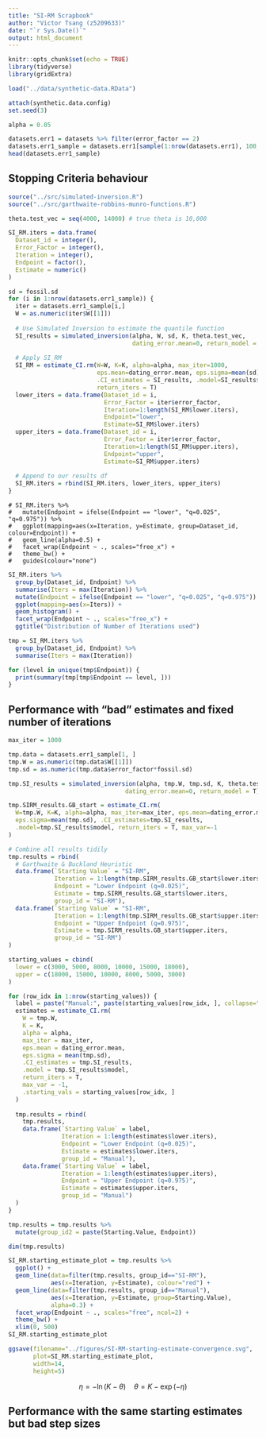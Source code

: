 ```yaml
---
title: "SI-RM Scrapbook"
author: "Victor Tsang (z5209633)"
date: "`r Sys.Date()`"
output: html_document
---
```


```r
knitr::opts_chunk$set(echo = TRUE)
library(tidyverse)
library(gridExtra)
```

```r
load("../data/synthetic-data.RData")

attach(synthetic.data.config)
set.seed(3)

alpha = 0.05

datasets.err1 = datasets %>% filter(error_factor == 2)
datasets.err1_sample = datasets.err1[sample(1:nrow(datasets.err1), 100, ), ]
head(datasets.err1_sample)
```

## Stopping Criteria behaviour

```r
source("../src/simulated-inversion.R")
source("../src/garthwaite-robbins-munro-functions.R")

theta.test_vec = seq(4000, 14000) # true theta is 10,000

SI_RM.iters = data.frame(
  Dataset_id = integer(),
  Error_Factor = integer(),
  Iteration = integer(),
  Endpoint = factor(),
  Estimate = numeric()
)

sd = fossil.sd
for (i in 1:nrow(datasets.err1_sample)) {
  iter = datasets.err1_sample[i,]
  W = as.numeric(iter$W[[1]])
  
  # Use Simulated Inversion to estimate the quantile function
  SI_results = simulated_inversion(alpha, W, sd, K, theta.test_vec,
                                   dating_error.mean=0, return_model = T)
  
  # Apply SI_RM
  SI_RM = estimate_CI.rm(W=W, K=K, alpha=alpha, max_iter=1000,
                         eps.mean=dating_error.mean, eps.sigma=mean(sd),
                         .CI_estimates = SI_results, .model=SI_results$model, 
                         return_iters = T)
  lower_iters = data.frame(Dataset_id = i,
                           Error_Factor = iter$error_factor,
                           Iteration=1:length(SI_RM$lower.iters),
                           Endpoint="lower",
                           Estimate=SI_RM$lower.iters)
  upper_iters = data.frame(Dataset_id = i,
                           Error_Factor = iter$error_factor,
                           Iteration=1:length(SI_RM$upper.iters),
                           Endpoint="upper",
                           Estimate=SI_RM$upper.iters)
  
  # Append to our results df
  SI_RM.iters = rbind(SI_RM.iters, lower_iters, upper_iters)
}
```

```
# SI_RM.iters %>%
#   mutate(Endpoint = ifelse(Endpoint == "lower", "q=0.025", "q=0.975")) %>%
#   ggplot(mapping=aes(x=Iteration, y=Estimate, group=Dataset_id, colour=Endpoint)) +
#   geom_line(alpha=0.5) +
#   facet_wrap(Endpoint ~ ., scales="free_x") +
#   theme_bw() +
#   guides(colour="none")
```

```r
SI_RM.iters %>%
  group_by(Dataset_id, Endpoint) %>%
  summarise(Iters = max(Iteration)) %>%
  mutate(Endpoint = ifelse(Endpoint == "lower", "q=0.025", "q=0.975")) %>%
  ggplot(mapping=aes(x=Iters)) +
  geom_histogram() +
  facet_wrap(Endpoint ~ ., scales="free_x") +
  ggtitle("Distribution of Number of Iterations used")
```

```r
tmp = SI_RM.iters %>%
  group_by(Dataset_id, Endpoint) %>%
  summarise(Iters = max(Iteration))
```
```r
for (level in unique(tmp$Endpoint)) {
  print(summary(tmp[tmp$Endpoint == level, ]))
}
```



## Performance with "bad" estimates and fixed number of iterations

```r
max_iter = 1000

tmp.data = datasets.err1_sample[1, ]
tmp.W = as.numeric(tmp.data$W[[1]])
tmp.sd = as.numeric(tmp.data$error_factor*fossil.sd)

tmp.SI_results = simulated_inversion(alpha, tmp.W, tmp.sd, K, theta.test_vec,
                                 dating_error.mean=0, return_model = T)

tmp.SIRM_results.GB_start = estimate_CI.rm(
  W=tmp.W, K=K, alpha=alpha, max_iter=max_iter, eps.mean=dating_error.mean,
  eps.sigma=mean(tmp.sd), .CI_estimates=tmp.SI_results,
  .model=tmp.SI_results$model, return_iters = T, max_var=-1
)
```

```r
# Combine all results tidily
tmp.results = rbind(
  # Garthwaite & Buckland Heuristic
  data.frame(`Starting Value` = "SI-RM",
             Iteration = 1:length(tmp.SIRM_results.GB_start$lower.iters),
             Endpoint = "Lower Endpoint (q=0.025)",
             Estimate = tmp.SIRM_results.GB_start$lower.iters,
             group_id = "SI-RM"),
  data.frame(`Starting Value` = "SI-RM",
             Iteration = 1:length(tmp.SIRM_results.GB_start$upper.iters),
             Endpoint = "Upper Endpoint (q=0.975)",
             Estimate = tmp.SIRM_results.GB_start$upper.iters,
             group_id = "SI-RM")
)

starting_values = cbind(
  lower = c(3000, 5000, 8000, 10000, 15000, 18000),
  upper = c(18000, 15000, 10000, 8000, 5000, 3000)
)

for (row_idx in 1:nrow(starting_values)) {
  label = paste("Manual:", paste(starting_values[row_idx, ], collapse=","))
  estimates = estimate_CI.rm(
    W = tmp.W,
    K = K,
    alpha = alpha,
    max_iter = max_iter,
    eps.mean = dating_error.mean,
    eps.sigma = mean(tmp.sd),
    .CI_estimates = tmp.SI_results,
    .model = tmp.SI_results$model,
    return_iters = T,
    max_var = -1,
    .starting_vals = starting_values[row_idx, ]
  )
  
  tmp.results = rbind(
    tmp.results,
    data.frame(`Starting Value` = label,
               Iteration = 1:length(estimates$lower.iters),
               Endpoint = "Lower Endpoint (q=0.025)",
               Estimate = estimates$lower.iters,
               group_id = "Manual"),
    data.frame(`Starting Value` = label,
               Iteration = 1:length(estimates$upper.iters),
               Endpoint = "Upper Endpoint (q=0.975)",
               Estimate = estimates$upper.iters,
               group_id = "Manual")
  )
}

tmp.results = tmp.results %>%
  mutate(group_id2 = paste(Starting.Value, Endpoint))

dim(tmp.results)
```

```r
SI_RM.starting_estimate_plot = tmp.results %>%
  ggplot() +
  geom_line(data=filter(tmp.results, group_id=="SI-RM"),
            aes(x=Iteration, y=Estimate), colour="red") +
  geom_line(data=filter(tmp.results, group_id=="Manual"),
            aes(x=Iteration, y=Estimate, group=Starting.Value),
            alpha=0.3) +
  facet_wrap(Endpoint ~ ., scales="free", ncol=2) +
  theme_bw() +
  xlim(0, 500)
SI_RM.starting_estimate_plot
```


```r
ggsave(filename="../figures/SI-RM-starting-estimate-convergence.svg",
       plot=SI_RM.starting_estimate_plot,
       width=14,
       height=5)
```


$$
\eta = -\ln(K-\theta) \quad \theta = K - \exp(-\eta)
$$


## Performance with the same starting estimates but bad step sizes

```r

```


















